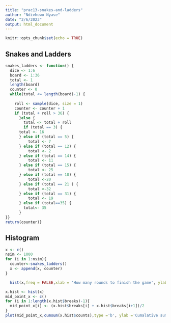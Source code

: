 ```yaml
---
title: "prac13-snakes-and-ladders"
author: "Ndivhuwo Nyase"
date: "2/6/2023"
output: html_document
---
```


```r
knitr::opts_chunk$set(echo = TRUE)
```
## Snakes and Ladders

```r
snakes_ladders <- function() {
  dice <- 1:6
  board <- 1:36
  total <- 1
  length(board)
  counter <- 0
  while(total <= length(board)-1) {
  
    roll <- sample(dice, size = 1)
    counter <- counter + 1
    if (total + roll > 36) { 
      }else {
        total <- total + roll
        if (total == 3) { 
      total <- 16
      } else if (total == 5) {
          total <- 7
      } else if (total == 12) {
          total <- 2
      } else if (total == 14) {
          total <- 11  
      } else if (total == 15) {
          total <- 25
      } else if (total == 18) {
          total <-20
      } else if (total == 21 ) {
          total <-32
      } else if (total == 31) {
          total <- 19
      } else if (total==35) {
        total<- 35
      }
}}
return(counter)}
```

## Histogram

```r
x <- c()
nsim <- 1000
for (i in 1:nsim){
  counter<-snakes_ladders()
  x <- append(x, counter)
}

```

```r
  hist(x,freq = FALSE,xlab = 'How many rounds to finish the game', ylab = 'Density', main ='empricial distribution of how many rounds it takes to finish snakes and ladders')


```


```r

x.hist <- hist(x)
mid_point_x <- c()
for (i in 1:length(x.hist$breaks)-1){
  mid_point_x[i] <- (x.hist$breaks[i] + x.hist$breaks[i+1])/2
}
plot(mid_point_x,cumsum(x.hist$counts),type ='b', ylab ='Cumalative summation',xlab = 'How many rounds', main = 'Cummalative Summation of how many rounds to finish the game', col = '#0099f9', lty = 1, lwd = 3)
```
